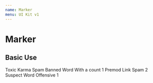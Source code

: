 ```yaml
---
name: Marker
menu: UI Kit v1
---
```



# Marker

## Basic Use

<Playground>
  <HorizontalGutter>
    <Flex itemGutter>
      <Marker color="error">Toxic</Marker>
      <Marker color="error">Karma</Marker>
      <Marker color="error">Spam</Marker>
      <Marker color="error">Banned Word</Marker>
      <Marker color="error">
        With a count <Count>1</Count>
      </Marker>
    </Flex>
    <Flex itemGutter>
      <Marker color="primary">Premod</Marker>
      <Marker color="primary">Link</Marker>
    </Flex>
    <Flex itemGutter>
      <Marker color="error" variant="filled">
        Spam <Count>2</Count>
      </Marker>
      <Marker color="error" variant="filled">
        Suspect Word
      </Marker>
      <Marker color="error" variant="filled">
        Offensive <Count>1</Count>
      </Marker>
    </Flex>
  </HorizontalGutter>
</Playground>
